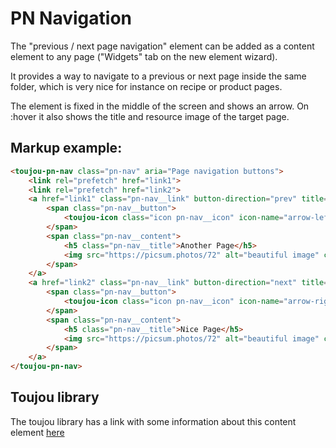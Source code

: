 # PN Navigation

The "previous / next page navigation" element can be added as a content element to any page ("Widgets" tab on the new element wizard).

It provides a way to navigate to a previous or next page inside the same folder, which is very nice for instance on recipe or product pages.

The element is fixed in the middle of the screen and shows an arrow. On :hover it also shows the title and resource image of the target page.

## Markup example:
```html
<toujou-pn-nav class="pn-nav" aria="Page navigation buttons">
    <link rel="prefetch" href="link1">
    <link rel="prefetch" href="link2">
    <a href="link1" class="pn-nav__link" button-direction="prev" title="Vorherige Seite">
        <span class="pn-nav__button">
            <toujou-icon class="icon pn-nav__icon" icon-name="arrow-left" icon-size="m" icon-color="background"></toujou-icon>
        </span>
        <span class="pn-nav__content">
            <h5 class="pn-nav__title">Another Page</h5>
            <img src="https://picsum.photos/72" alt="beautiful image" class="pn-nav__image">
        </span>
    </a>
    <a href="link2" class="pn-nav__link" button-direction="next" title="Nächste Seite">
        <span class="pn-nav__button">
            <toujou-icon class="icon pn-nav__icon" icon-name="arrow-right" icon-size="m" icon-color="background"></toujou-icon>
        </span>
        <span class="pn-nav__content">
            <h5 class="pn-nav__title">Nice Page</h5>
            <img src="https://picsum.photos/72" alt="beautiful image" class="pn-nav__image">
        </span>
    </a>
</toujou-pn-nav>
```

## Toujou library
The toujou library has a link with some information about this content element [here](https://www.toujou.de/service/elementbibliothek/widgets/previous/next-page-navigation/)